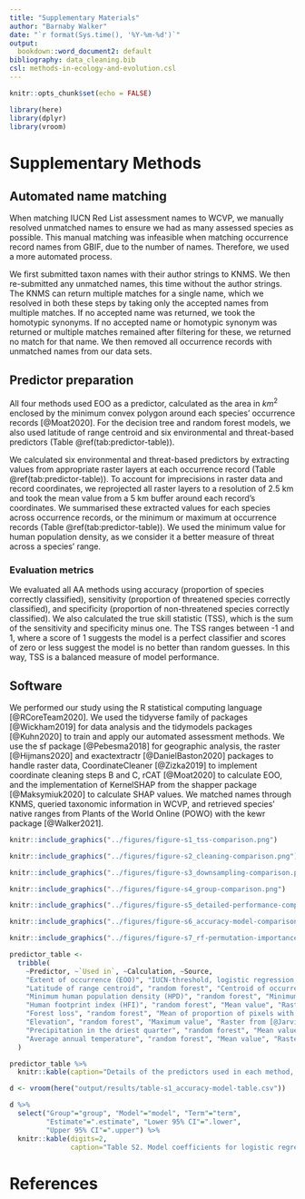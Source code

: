 ```yaml
---
title: "Supplementary Materials"
author: "Barnaby Walker"
date: "`r format(Sys.time(), '%Y-%m-%d')`"
output: 
  bookdown::word_document2: default
bibliography: data_cleaning.bib
csl: methods-in-ecology-and-evolution.csl
---
```

  
```r
knitr::opts_chunk$set(echo = FALSE)

library(here)
library(dplyr)
library(vroom)
```

# Supplementary Methods

## Automated name matching
When matching IUCN Red List assessment names to WCVP, we manually resolved unmatched names to ensure we had as many assessed species as possible. This manual matching was infeasible when matching occurrence record names from GBIF, due to the number of names. Therefore, we used a more automated process.

We first submitted taxon names with their author strings to KNMS. We then re-submitted any unmatched names, this time without the author strings. The KNMS can return multiple matches for a single name, which we resolved in both these steps by taking only the accepted names from multiple matches. If no accepted name was returned, we took the homotypic synonyms. If no accepted name or homotypic synonym was returned or multiple matches remained after filtering for these, we returned no match for that name. We then removed all occurrence records with unmatched names from our data sets.

## Predictor preparation
All four methods used EOO as a predictor, calculated as the area in $km^2$ enclosed by the minimum convex polygon around each species' occurrence records [@Moat2020]. For the decision tree and random forest models, we also used latitude of range centroid and six environmental and threat-based predictors (Table \@ref(tab:predictor-table)).

We calculated six environmental and threat-based predictors by extracting values from appropriate raster layers at each occurrence record (Table \@ref(tab:predictor-table)). To account for imprecisions in raster data and record coordinates, we reprojected all raster layers to a resolution of 2.5 km and took the mean value from a 5 km buffer around each record's coordinates. We summarised these extracted values for each species across occurrence records, or the minimum or maximum at occurrence records (Table \@ref(tab:predictor-table)). We used the minimum value for human population density, as we consider it a better measure of threat across a species' range.

### Evaluation metrics

We evaluated all AA methods using accuracy (proportion of species correctly classified), sensitivity (proportion of threatened species correctly classified), and specificity (proportion of non-threatened species correctly classified). We also calculated the true skill statistic (TSS), which is the sum of the sensitivity and specificity minus one. The TSS ranges between -1 and 1, where a score of 1 suggests the model is a perfect classifier and scores of zero or less suggest the model is no better than random guesses. In this way, TSS is a balanced measure of model performance.

## Software

We performed our study using the R statistical computing language [@RCoreTeam2020]. We used the tidyverse family of packages [@Wickham2019] for data analysis and the tidymodels packages [@Kuhn2020] to train and apply our automated assessment methods. We use the sf package [@Pebesma2018] for geographic analysis, the raster [@Hijmans2020] and exactextractr [@DanielBaston2020] packages to handle raster data, CoordinateCleaner [@Zizka2019] to implement coordinate cleaning steps B and C, rCAT [@Moat2020] to calculate EOO, and the implementation of KernelSHAP from the shapper package [@Maksymiuk2020] to calculate SHAP values. We matched names through KNMS, queried taxonomic information in WCVP, and retrieved species' native ranges from Plants of the World Online (POWO) with the kewr package [@Walker2021].

```r
knitr::include_graphics("../figures/figure-s1_tss-comparison.png")
```

```r
knitr::include_graphics("../figures/figure-s2_cleaning-comparison.png")
```

```r
knitr::include_graphics("../figures/figure-s3_downsampling-comparison.png")
```

```r
knitr::include_graphics("../figures/figure-s4_group-comparison.png")
```

```r
knitr::include_graphics("../figures/figure-s5_detailed-performance-comparison.png")
```

```r
knitr::include_graphics("../figures/figure-s6_accuracy-model-comparison.png")
```


```r
knitr::include_graphics("../figures/figure-s7_rf-permutation-importance.png")
```

```r
predictor_table <-
  tribble(
    ~Predictor, ~`Used in`, ~Calculation, ~Source,
    "Extent of occurrence (EOO)", "IUCN-threshold, logistic regression, random forest", "Minimum convex polygon", "-",
    "Latitude of range centroid", "random forest", "Centroid of occurrence records", "-",
    "Minimum human population density (HPD)", "random forest", "Minimum value", "Raster from [@University2018]",
    "Human footprint index (HFI)", "random forest", "Mean value", "Raster from [@Venter2018]",
    "Forest loss", "random forest", "Mean of proportion of pixels with forest loss from 5km$^2$ buffer around occurrence records", "Raster from [@Hansen2013]",
    "Elevation", "random forest", "Maximum value", "Raster from [@Jarvis2008]",
    "Precipitation in the driest quarter", "random forest", "Mean value", "Raster from [@Fick2017]",
    "Average annual temperature", "random forest", "Mean value", "Raster from [@Fick2017]"
  )

predictor_table %>%
  knitr::kable(caption="Details of the predictors used in each method, how they were calculated, and their source.")
```

```r
d <- vroom(here("output/results/table-s1_accuracy-model-table.csv"))

d %>%
  select("Group"="group", "Model"="model", "Term"="term",
         "Estimate"=".estimate", "Lower 95% CI"=".lower",
         "Upper 95% CI"=".upper") %>%
  knitr::kable(digits=2,
               caption="Table S2. Model coefficients for logistic regression models relating the accuracy of the AA methods to the number of occurrence records for a species. The models were fit with the formula $log(\\hat{p}_i / 1 - \\hat{p}_i) = \\alpha + \\beta log_{10}(occurrences)$ and all coefficients are shown in their exponentiated form. Therefore, the intercept terms can be interpreted as the odds that a species with one occurrence record is predicted correctly, while the slope term can be interpreted as the multiplicative increase in the odds that a species is predicted correctly with each increase in the order of magnitude of the number of occurrences.", escape=FALSE)
```

# References